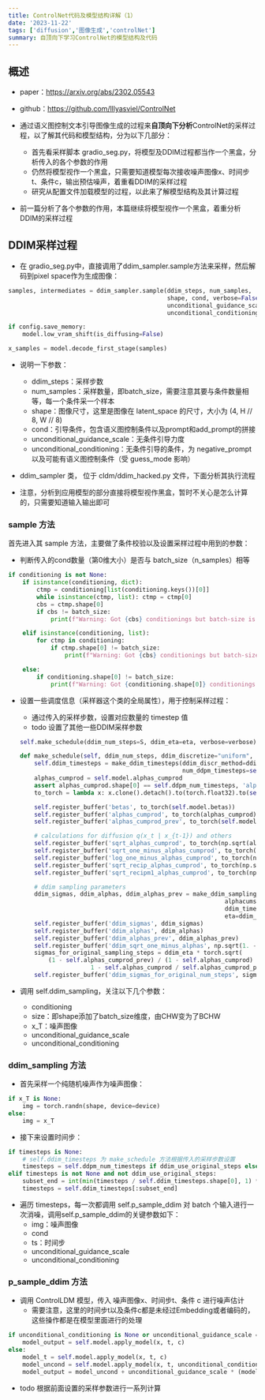 ```yaml
---
title: ControlNet代码及模型结构详解（1）
date: '2023-11-22'
tags: ['diffusion','图像生成','controlNet']
summary: 自顶向下学习ControlNet的模型结构及代码
---
```


## 概述

- paper：https://arxiv.org/abs/2302.05543
- github：https://github.com/lllyasviel/ControlNet
- 通过语义图控制文本引导图像生成的过程来**自顶向下分析**ControlNet的采样过程，以了解其代码和模型结构，分为以下几部分：
  - 首先看采样脚本 gradio_seg.py，将模型及DDIM过程都当作一个黑盒，分析传入的各个参数的作用
  - 仍然将模型视作一个黑盒，只需要知道模型每次接收噪声图像x、时间步t、条件c，输出预估噪声，着重看DDIM的采样过程
  - 研究从配置文件加载模型的过程，以此来了解模型结构及其计算过程

- 前一篇分析了各个参数的作用，本篇继续将模型视作一个黑盒，着重分析DDIM的采样过程

## DDIM采样过程

- 在 gradio_seg.py中，直接调用了ddim_sampler.sample方法来采样，然后解码到pixel space作为生成图像：

```python
samples, intermediates = ddim_sampler.sample(ddim_steps, num_samples,
                                             shape, cond, verbose=False, eta=eta,
                                             unconditional_guidance_scale=scale,
                                             unconditional_conditioning=un_cond)

if config.save_memory:
    model.low_vram_shift(is_diffusing=False)

x_samples = model.decode_first_stage(samples)
```

- 说明一下参数：
  - ddim_steps：采样步数
  - num_samples：采样数量，即batch_size，需要注意其要与条件数量相等，每一个条件采一个样本
  - shape：图像尺寸，这里是图像在 latent_space 的尺寸，大小为 (4,  H // 8,  W // 8)
  - cond：引导条件，包含语义图控制条件以及prompt和add_prompt的拼接
  - unconditional_guidance_scale：无条件引导力度
  - unconditional_conditioning：无条件引导的条件，为 negative_prompt以及可能有语义图控制条件（受 guess_mode 影响）

-  ddim_sampler 类， 位于 cldm/ddim_hacked.py 文件，下面分析其执行流程
  - 注意，分析到应用模型的部分直接将模型视作黑盒，暂时不关心是怎么计算的，只需要知道输入输出即可

### sample 方法

首先进入其 sample 方法，主要做了条件校验以及设置采样过程中用到的参数：

- 判断传入的cond数量（第0维大小）是否与 batch_size（n_samples）相等

```python
if conditioning is not None:
    if isinstance(conditioning, dict):
        ctmp = conditioning[list(conditioning.keys())[0]]
        while isinstance(ctmp, list): ctmp = ctmp[0]
        cbs = ctmp.shape[0]
        if cbs != batch_size:
            print(f"Warning: Got {cbs} conditionings but batch-size is {batch_size}")

    elif isinstance(conditioning, list):
        for ctmp in conditioning:
            if ctmp.shape[0] != batch_size:
                print(f"Warning: Got {cbs} conditionings but batch-size is {batch_size}")

    else:
        if conditioning.shape[0] != batch_size:
            print(f"Warning: Got {conditioning.shape[0]} conditionings but batch-size is {batch_size}")
```

- 设置一些调度信息（采样器这个类的全局属性），用于控制采样过程：

  - 通过传入的采样步数，设置对应数量的 timestep 值
  - todo 设置了其他一些DDIM采样参数

  ```python
  self.make_schedule(ddim_num_steps=S, ddim_eta=eta, verbose=verbose)
  
  def make_schedule(self, ddim_num_steps, ddim_discretize="uniform", ddim_eta=0., verbose=True):
      self.ddim_timesteps = make_ddim_timesteps(ddim_discr_method=ddim_discretize, num_ddim_timesteps=ddim_num_steps,
                                                num_ddpm_timesteps=self.ddpm_num_timesteps,verbose=verbose)
      alphas_cumprod = self.model.alphas_cumprod
      assert alphas_cumprod.shape[0] == self.ddpm_num_timesteps, 'alphas have to be defined for each timestep'
      to_torch = lambda x: x.clone().detach().to(torch.float32).to(self.model.device)
  
      self.register_buffer('betas', to_torch(self.model.betas))
      self.register_buffer('alphas_cumprod', to_torch(alphas_cumprod))
      self.register_buffer('alphas_cumprod_prev', to_torch(self.model.alphas_cumprod_prev))
  
      # calculations for diffusion q(x_t | x_{t-1}) and others
      self.register_buffer('sqrt_alphas_cumprod', to_torch(np.sqrt(alphas_cumprod.cpu())))
      self.register_buffer('sqrt_one_minus_alphas_cumprod', to_torch(np.sqrt(1. - alphas_cumprod.cpu())))
      self.register_buffer('log_one_minus_alphas_cumprod', to_torch(np.log(1. - alphas_cumprod.cpu())))
      self.register_buffer('sqrt_recip_alphas_cumprod', to_torch(np.sqrt(1. / alphas_cumprod.cpu())))
      self.register_buffer('sqrt_recipm1_alphas_cumprod', to_torch(np.sqrt(1. / alphas_cumprod.cpu() - 1)))
  
      # ddim sampling parameters
      ddim_sigmas, ddim_alphas, ddim_alphas_prev = make_ddim_sampling_parameters(
                                                            alphacums=alphas_cumprod.cpu(),
                                                            ddim_timesteps=self.ddim_timesteps,
                                                            eta=ddim_eta,verbose=verbose)
      self.register_buffer('ddim_sigmas', ddim_sigmas)
      self.register_buffer('ddim_alphas', ddim_alphas)
      self.register_buffer('ddim_alphas_prev', ddim_alphas_prev)
      self.register_buffer('ddim_sqrt_one_minus_alphas', np.sqrt(1. - ddim_alphas))
      sigmas_for_original_sampling_steps = ddim_eta * torch.sqrt(
          (1 - self.alphas_cumprod_prev) / (1 - self.alphas_cumprod) * (
                      1 - self.alphas_cumprod / self.alphas_cumprod_prev))
      self.register_buffer('ddim_sigmas_for_original_num_steps', sigmas_for_original_sampling_steps)
  ```

- 调用 self.ddim_sampling，关注以下几个参数：

  - conditioning
  - size：即shape添加了batch_size维度，由CHW变为了BCHW
  - x_T：噪声图像
  - unconditional_guidance_scale
  - unconditional_conditioning

### ddim_sampling 方法

- 首先采样一个纯随机噪声作为噪声图像：

```python
if x_T is None:
    img = torch.randn(shape, device=device)
else:
    img = x_T
```

- 接下来设置时间步：

```python
if timesteps is None:
  	# self.ddim_timesteps 为 make_schedule 方法根据传入的采样步数设置
    timesteps = self.ddpm_num_timesteps if ddim_use_original_steps else self.ddim_timesteps
elif timesteps is not None and not ddim_use_original_steps:
    subset_end = int(min(timesteps / self.ddim_timesteps.shape[0], 1) * self.ddim_timesteps.shape[0]) - 1
    timesteps = self.ddim_timesteps[:subset_end]
```

- 遍历 timesteps，每一次都调用 self.p_sample_ddim 对 batch 个输入进行一次消噪，调用self.p_sample_ddim的关键参数如下：
  - img：噪声图像
  - cond
  - ts：时间步
  - unconditional_guidance_scale
  - unconditional_conditioning

### p_sample_ddim 方法

- 调用 ControlLDM 模型，传入 噪声图像x、时间步t、条件 c 进行噪声估计
  - 需要注意，这里的时间步t以及条件c都是未经过Embedding或者编码的，这些操作都是在模型里面进行的处理

```python
if unconditional_conditioning is None or unconditional_guidance_scale == 1.:
    model_output = self.model.apply_model(x, t, c)
else:
    model_t = self.model.apply_model(x, t, c)
    model_uncond = self.model.apply_model(x, t, unconditional_conditioning)
    model_output = model_uncond + unconditional_guidance_scale * (model_t - model_uncond)
```

- todo 根据前面设置的采样参数进行一系列计算
